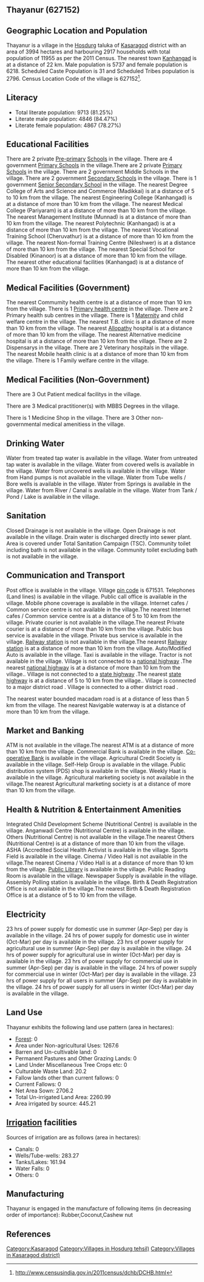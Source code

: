 {{Infobox settlement
| name=Thayanur
| native_name=
| native_name_lang=
| other_name=
| nickname=
| settlement_type=Village
| image_skyline=
| image_alt=
| image_caption=
| pushpin_map=India Kerala
| pushpin_label_position=right
| pushpin_map_alt=
| pushpin_map_caption=Location in Kerala, India
| latd=
| latm=
| lats=
| latNS=
| longd=
| longm=
| longs=
| longEW=
| coordinates_display=inline,title
| subdivision_type=Country
| subdivision_name={{flag|India}}
| subdivision_type1=[[States and territories of India|State]]
| subdivision_name1=Kerala 
| subdivision_type2=[[List of districts of India|District]]
| subdivision_name2=Kasaragod
| subdivision_type3=Tahsil
| subdivision_name3=Hosdurg
| website=
| established_title=<!-- Established -->
| established_date=
| founder=
| named_for=
| government_type=
| governing_body=
| unit_pref=Metric=
| area_footnotes=
| area_rank=
| area_total_km2=39.94
| elevation_footnotes=
| elevation_m=
| population_total=11955
| population_as_of=2011
| population_rank=
| population_density_km2=299
| population_demonym=
| population_footnotes=
| demographics_type1=Languages
| demographics1_title1=Official
| demographics1_info1=[[Malayalam language|Malayalam]]
| timezone1=[[Indian Standard Time|IST]]
| utc_offset1==+5:30
| postal_code_type=[[Postal Index Number|PIN]]
| postal_code=671531
| area_code_type=Telephone code
| area_code=
| registration_plate=
| blank1_name_sec1=Nearest city
| blank1_info_sec1=[[Kanhangad]]
| blank2_name_sec1=[[Human sex ratio|Sex ratio]]
| blank2_info_sec1=1083 [[male|♂]]/[[female|♀]]
| blank3_name_sec1=Literacy
| blank3_info_sec1=81.25%
| blank1_name_sec2=[[2011 Census of India|2011 census]] code
| blank1_info_sec2=627152
| footnotes=
}}

== Thayanur (627152) ==

== Geographic Location and Population ==

Thayanur is a village in the [[Hosdurg]] taluka of [[Kasaragod]] district with an area of 3994 hectares and harbouring 2917 households with total population of 11955 as per the 2011 Census. The nearest town [[Kanhangad]] is at a distance of 22 km. Male population is 5737 and female population is 6218. Scheduled Caste Population is 31 and Scheduled Tribes population is 2796. Census Location Code of the village is 627152<ref>http://www.censusindia.gov.in/2011census/dchb/DCHB.html</ref>.


== Literacy ==  
* Total literate population: 9713 (81.25%)
* Literate male population: 4846 (84.47%)
* Literate female population: 4867 (78.27%)


== Educational Facilities ==  
There are 2 private [[Pre-primary]] [[School]]s in the village.
There are 4 government [[Primary School]]s in the village.There are 2 private [[Primary School]]s in the village.
There are 2 government Middle Schools in the village.
There are 2 government [[Secondary School]]s in the village.
There is 1 government [[Senior Secondary School]] in the village.
The nearest Degree College of Arts and Science and Commerce (Madikkai) is at a distance of 5 to 10 km from the village.
The nearest Engineering College (Kanhangad) is at a distance of more than 10 km from the village.
The nearest Medical College (Pariyaram) is at a distance of more than 10 km from the village.
The nearest Management Institute (Munnad) is at a distance of more than 10 km from the village.
The nearest Polytechnic (Kanhangad) is at a distance of more than 10 km from the village.
The nearest Vocational Training School (Cheruvathur) is at a distance of more than 10 km from the village.
The nearest Non-formal Training Centre (Nileshwer) is at a distance of more than 10 km from the village.
The nearest Special School for Disabled (Kinanoor) is at a distance of more than 10 km from the village.
The nearest other educational facilities (Kanhangad) is at a distance of more than 10 km from the village.


== Medical Facilities (Government) ==
The nearest Commumity health centre is at a distance of more than 10 km from the village.
There is 1 [[Primary health centre]] in the village.
There are 2 Primary health sub centres in the village.
There is 1 [[Maternity]] and child welfare centre in the village.
The nearest T.B. clinic is at a distance of more than 10 km from the village.
The nearest [[Allopathy]] hospital is at a distance of more than 10 km from the village.
The nearest Alternative medicine hospital is at a distance of more than 10 km from the village.
There are 2 Dispensarys in the village.
There are 2 Veterinary hospitals in the village.
The nearest Mobile health clinic is at a distance of more than 10 km from the village.
There is 1 Family welfare centre in the village.


== Medical Facilities (Non-Government) ==
There are 3 Out Patient medical facilitys in the village.


There are 3 Medical practitioner(s) with MBBS Degrees in the village.



There is 1 Medicine Shop in the village.
There are 3 Other non-governmental medical amenitiess in the village.


== Drinking Water ==
Water from treated tap water is available in the village.
Water from untreated tap water is available in the village.
Water from covered wells is available in the village.
Water from uncovered wells is available in the village.
Water from Hand pumps is not available in the village.
Water from Tube wells / Bore wells is available in the village.
Water from Springs is available in the village.
Water from River / Canal is available in the village.
Water from Tank / Pond / Lake is available in the village.


== Sanitation ==
Closed Drainage is not available in the village.
Open Drainage is not available in the village.
Drain water is discharged directly into sewer plant.
Area is covered under Total Sanitation Campaign (TSC).
Community toilet including bath is not available in the village.
Community toilet excluding bath is not available in the village.


== Communication and Transport ==
Post office is available in the village.
Village [[pin code]] is 671531.
Telephones (Land lines) is available in the village.
Public call office is available in the village.
Mobile phone coverage is available in the village.
Internet cafes / Common service centre is not available in the village.The nearest Internet cafes / Common service centre is at a distance of 5 to 10 km from the village.
Private courier is not available in the village.The nearest Private courier is at a distance of more than 10 km from the village.
Public bus service is available in the village.
Private bus service is available in the village.
[[Railway station]] is not available in the village.The nearest [[Railway station]] is at a distance of more than 10 km from the village.
Auto/Modified Auto is available in the village.
Taxi is available in the village.
Tractor is not available in the village.
Village is not connected to a [[national highway]] .The nearest [[national highway]] is at a distance of more than 10 km from the village..
Village is not connected to a [[state highway]] .The nearest [[state highway]] is at a distance of 5 to 10 km from the village..
Village is connected to a major district road    .
Village is connected to a other district road  .


The nearest water bounded macadam road is at a distance of less than 5 km from the village.
The nearest Navigable waterway is at a distance of more than 10 km from the village.



== Market and Banking ==
ATM is not available in the village.The nearest ATM is at a distance of more than 10 km from the village.
Commercial Bank is available in the village.
[[Co-operative Bank]] is available in the village.
Agricultural Credit Society is available in the village.
Self-Help Group is available in the village.
Public distribution system (PDS) shop is available in the village.
Weekly Haat is available in the village.
Agricultural marketing society is not available in the village.The nearest Agricultural marketing society is at a distance of more than 10 km from the village.


== Health & Nutrition & Entertainment Amenities ==
Integrated Child Development Scheme (Nutritional Centre) is available in the village.
Anganwadi Centre (Nutritional Centre) is available in the village.
Others (Nutritional Centre) is not available in the village.The nearest Others (Nutritional Centre) is at a distance of more than 10 km from the village.
ASHA (Accredited Social Health Activist is available in the village.
Sports Field is available in the village.
Cinema / Video Hall is not available in the village.The nearest Cinema / Video Hall is at a distance of more than 10 km from the village.
[[Public Library]] is available in the village.
Public Reading Room is available in the village.
Newspaper Supply is available in the village.
Assembly Polling station is available in the village.
Birth & Death Registration Office is not available in the village.The nearest Birth & Death Registration Office is at a distance of 5 to 10 km from the village.


== Electricity ==
23 hrs of power supply for domestic use in summer (Apr-Sep) per day is available in the village.
24 hrs of power supply for domestic use in winter (Oct-Mar) per day is available in the village.
23 hrs of power supply for agricultural use in summer (Apr-Sep) per day is available in the village.
24 hrs of power supply for agricultural use in winter (Oct-Mar) per day is available in the village.
23 hrs of power supply for commercial use in summer (Apr-Sep) per day is available in the village.
24 hrs of power supply for commercial use in winter (Oct-Mar) per day is available in the village.
23 hrs of power supply for all users in summer (Apr-Sep) per day is available in the village.
24 hrs of power supply for all users in winter (Oct-Mar) per day is available in the village.


== Land Use ==
Thayanur exhibits the following land use pattern (area in hectares):
* [[Forest]]: 0
* Area under Non-agricultural Uses: 1267.6
* Barren and Un-cultivable land: 0
* Permanent Pastures and Other Grazing Lands: 0
* Land Under Miscellaneous Tree Crops etc: 0
* Culturable Waste Land: 20.2
* Fallow lands other than current fallows: 0
* Current Fallows: 0
* Net Area Sown: 2706.2
* Total Un-irrigated Land Area: 2260.99
* Area irrigated by source: 445.21


== [[Irrigation]] facilities ==
Sources of irrigation are as follows (area in hectares):
* Canals: 0
* Wells/Tube-wells: 283.27
* Tanks/Lakes: 161.94
* Water Falls: 0
* Others: 0


== Manufacturing ==
Thayanur is engaged in the manufacture of following items (in decreasing order of importance): Rubber,Coconut,Cashew nut


[[Category:Kasaragod]]
[[Category:Villages in Hosdurg tehsil)]]
[[Category:Villages in Kasaragod district)]]


== References ==
{{Reflist}}


